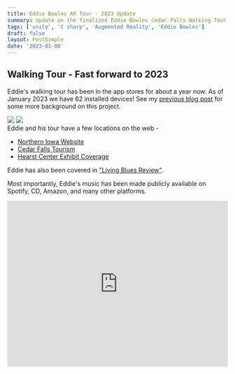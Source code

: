 ```yaml
---
title: Eddie Bowles AR Tour - 2023 Update
summary: Update on the finalized Eddie Bowles Cedar Falls Walking Tour
tags: ['unity', 'C sharp', 'Augmented Reality', 'Eddie Bowles']
draft: false
layout: PostSimple
date: '2023-01-08'
---
```


## Walking Tour - Fast forward to 2023

Eddie's walking tour has been in the app stores for about a year now. As of January 2023 we have 62 installed devices! See my [previous blog post](/blog/eddie-bowles-1) for some more background on this project.

<div className={'flex flex-col md:flex-row md:space-x-6'}>
  <img src={'/static/images/eddie-bowles/eddie-splash.png'} width={'300'} />
  <img src={'/static/images/eddie-bowles/updated-final-waypoint.png'} width={'300'} />
</div>
Eddie and his tour have a few locations on the web -

- [Northern Iowa Website](https://eddiebowles.uni.edu/historical-tour)
- [Cedar Falls Tourism](https://www.cedarfallstourism.org/blog/things-to-do/eddie-bowles-historical-walkingbiking-tour.aspx)
- [Hearst Center Exhibit Coverage](https://wcfcourier.com/news/local/blues-guitarist-eddie-bowles-celebrated-in-uni-student-organized-hearst-center-exhibit/article_d1e5bb35-c51a-5b44-b4cd-c3f865c0af8a.html)

Eddie has also been covered in ["Living Blues Review"](/static/images/eddie-bowles/living-blues-review.pdf).

Most importantly, Eddie's music has been made publicly available on Spotify, CD, Amazon, and many other platforms.

<iframe
  style={{ borderRadius: '12px' }}
  src="https://open.spotify.com/embed/artist/3ce0IXenHMgmFHzRcBSXAK?utm_source=generator"
  width="100%"
  height="380"
  frameBorder="0"
  allowFullScreen=""
  allow="autoplay; clipboard-write; encrypted-media; fullscreen; picture-in-picture"
  loading="lazy"
/>

## Code Odds and Ends

### `RectTransformExtensions`

I found [this gist](https://github.com/rfadeev/unity-forge-extension-methods/blob/master/Source/ExtensionMethods/RectTransform/RectTransformExtensions.AnchorPivotPresets.cs) quite handy for my waypoint UI. Using that, we can simply use the following two lines of code...

```csharp
    waypoint.button.GetComponent<RectTransform>().SetAnchor(AnchorPresets.MiddleCenter, 0, -10f, ease: Ease.InOutQuart);
    waypoint.button.transform.DOScale(1.6f, 1.5f).SetEase(Ease.InOutQuart).Play();
```

...to provide this animation.

<video controls>
  <source src="/static/videos/eddie-bowles/tweening-waypoint.mov" />
</video>

### `TourLineSpawner`

Pretty simple LineRenderer given a set of points. This is how I render the tour line. Mapbox provides a nice utility to convert between latlongs and scene world `Vector3`s.

```csharp
public class TourLineSpawner : MonoBehaviour
{
    [Geocode] public List<string> locations;
    public AbstractMap map;
    public LineRenderer lineRenderer;
    public int offsetY;

    private void Update()
    {
        lineRenderer.SetPositions(locations.Select(l =>
            {
                var geo = map.GeoToWorldPosition(Conversions.StringToLatLon(l), true);
                return new Vector3(geo.x, geo.y + offsetY, geo.z);
            }
        ).ToArray());
    }
}
```

### Waypoints

The waypoints work about how you'd expect too. They are prefabs that are instantiated when the scene is loaded based on a little list of structs.

```csharp
[Serializable]
public struct EddieWaypoint
{
    [AssetSelector] public Sprite icon2d;
    [AssetSelector] public GameObject icon3d;
    public float icon3dScale;
    [AssetSelector] public GameObject detailModal;
    public string name;
    [Geocode] public string location;
}
```

The user's location has a trigger collider. When it enters the bounds of one of the waypoints, that's when we know to highlight the waypoint to learn more about it.

```csharp
public class PlayerTarget : MonoBehaviour
{
    public GameState gameState;

    private void OnTriggerEnter(Collider other)
    {
        var el = other.gameObject.GetComponent<EddieLocation>();
        if (el != null && el.PositionWasSet())
        {
            gameState.OnEnterEddieLocation(el);
        }
    }

    private void OnTriggerExit(Collider other)
    {
        var el = other.gameObject.GetComponent<EddieLocation>();
        if (el != null && el.PositionWasSet())
        {
            gameState.OnLeaveEddieLocation();
        }
    }
}
```

GameState is very simple for for this app. We implement those two previous OnEnter/OnLeave functions as well as a function to mark waypoints as visited.

```csharp
public class GameState : MonoBehaviour
{
    public LocationText locationText;

    public HashSet<EddieWaypoint> LocationsFound { get; } = new();

    public ButtonSpawner buttonSpawner;

    public EddieWaypoint[] waypoints;
    public EddieLocation activeLocation;

    public bool IsZoomFull { get; set; }

    public void OnEnterEddieLocation(EddieLocation el)
    {
        if (LocationsFound.Contains(el.eddieWaypoint))
        {
            return;
        }

        activeLocation = el;

        locationText.EnterWaypoint(el.eddieWaypoint);
        buttonSpawner.EnterWaypoint(el.eddieWaypoint);
    }

    public void OnLeaveEddieLocation()
    {
        if (!activeLocation) return;

        locationText.LeaveWaypoint();
        buttonSpawner.LeaveWaypoint(activeLocation!.eddieWaypoint);
        activeLocation = null;
    }

    public void OnFind(EddieWaypoint eddieLocation)
    {
        LocationsFound.Add(eddieLocation);
        OnLeaveEddieLocation();
    }
}
```

## Walking Tour Ideas

I've considered spinning this idea out into a SaaS product. I think it'd be a fun product to create your own walking tours!

Consider -

- A unique anniversary present for your significant other. Choose locations in your town that are relevant to your relationship and make it a fun challenge with a surprise at the end! Even better, a scavenger hunt with puzzles to unlock the next waypoint.

- A celebration of life. For folks coming in from out of town, it would add more meaning to the event if you didn't know the person very well. And something to bond over with the other attendees.

- Tourism. A draw and reason to visit a location. For example, a driving tour around Hawaii's Big Island or a tour around food & drink establishments in Wisconsin's Door County.

Maybe someday in the next life when I have more free time :smile:
